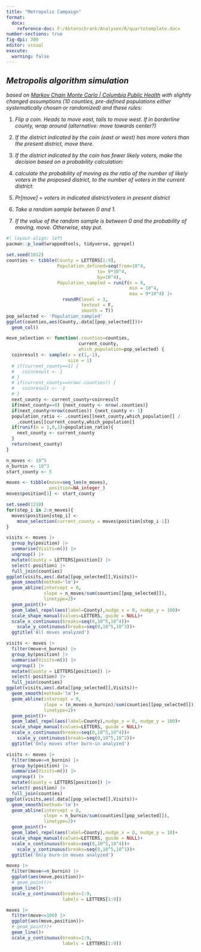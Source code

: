 ```yaml
---
title: "Metropolis Campaign"
format: 
  docx:
    reference-doc: F:/Aktenschrank/Analysen/R/quartotemplate.docx
number-sections: true
fig-dpi: 300
editor: visual
execute: 
  warning: false
---
```


## *Metropolis algorithm simulation*

*based on [Markov Chain Monte Carlo \| Columbia Public Health](https://www.publichealth.columbia.edu/research/population-health-methods/markov-chain-monte-carlo) with slightly changed assumptions (10 counties, pre-defined populations either systematically chosen or randomized) and these rules:*

1.  *Flip a coin. Heads to move east, tails to move west. If in borderline county, wrap around (alternative: move towards center?)*

2.  *If the district indicated by the coin (east or west) has more voters than the present district, move there.*

3.  *If the district indicated by the coin has fewer likely voters, make the decision based on a probability calculation:*

4.  *calculate the probability of moving as the ratio of the number of likely voters in the proposed district, to the number of voters in the current district:*

5.  *Pr\[move\] = voters in indicated district/voters in present district*

6.  *Take a random sample between 0 and 1.*

7.  *If the value of the random sample is between 0 and the probability of moving, move. Otherwise, stay put.*

```r
#| layout-align: left
pacman::p_load(wrappedtools, tidyverse, ggrepel)

set.seed(1012)
counties <- tibble(County = LETTERS[1:9],
                   Population_defined=seq(from=10^4, 
                                  to= 9*10^4, 
                                  by=10^4),
                   Population_sampled = runif(n = 9,
                                              min = 10^4,
                                              max = 9*10^4) |> 
                     roundR(level = 3,
                            textout = F,
                            smooth = T))
pop_selected <- 'Population_sampled'
ggplot(counties,aes(County,.data[[pop_selected]]))+
  geom_col()

```

```r
move_selection <- function(.counties=counties, 
                           current_county,
                           which_population=pop_selected) {
  coinresult <- sample(x = c(1,-1),
                       size = 1)
  # if(current_county==1) {
  #   coinresult <- 1
  # }
  # if(current_county==nrow(.counties)) {
  #   coinresult <- -1
  # }
  next_county <- current_county+coinresult
  if(next_county==0) {next_county <- nrow(.counties)}
  if(next_county>nrow(counties)) {next_county <- 1}
  population_ratio <- .counties[[next_county,which_population]] /
    .counties[[current_county,which_population]]
  if(runif(n = 1,0,1)>population_ratio){
    next_county <- current_county
  }
  return(next_county)
}

n_moves <- 10^5
n_burnin <- 10^3
start_county <- 5
```

```r
moves <- tibble(move=seq_len(n_moves),
                position=NA_integer_)
moves$position[1] <- start_county
```

```r
set.seed(1210)
for(step_i in 2:n_moves){
  moves$position[step_i] <- 
    move_selection(current_county = moves$position[step_i-1])
}
```

```r
visits <- moves |> 
  group_by(position) |> 
  summarise(Visits=n()) |> 
  ungroup() |> 
  mutate(County = LETTERS[position]) |> 
  select(-position) |> 
  full_join(counties)
ggplot(visits,aes(.data[[pop_selected]],Visits))+
  geom_smooth(method='lm')+
  geom_abline(intercept = 0,
              slope = n_moves/sum(counties[[pop_selected]]),
              linetype=2)+
  geom_point()+
  geom_label_repel(aes(label=County),nudge_x = 0, nudge_y = 100)+
  scale_shape_manual(values=LETTERS, guide = NULL)+
  scale_x_continuous(breaks=seq(0,10^5,10^4))+
    scale_y_continuous(breaks=seq(0,10^5,10^3))+
  ggtitle('All moves analyzed')
```

```r
visits <- moves |>
  filter(move>n_burnin) |> 
  group_by(position) |> 
  summarise(Visits=n()) |> 
  ungroup() |> 
  mutate(County = LETTERS[position]) |> 
  select(-position) |> 
  full_join(counties)
ggplot(visits,aes(.data[[pop_selected]],Visits))+
  geom_smooth(method='lm')+
  geom_abline(intercept = 0,
              slope = (n_moves-n_burnin)/sum(counties[[pop_selected]]),
              linetype=2)+
  geom_point()+
  geom_label_repel(aes(label=County),nudge_x = 0, nudge_y = 100)+
  scale_shape_manual(values=LETTERS, guide = NULL)+
  scale_x_continuous(breaks=seq(0,10^5,10^4))+
    scale_y_continuous(breaks=seq(0,10^5,10^2))+
  ggtitle('Only moves after burn-in analyzed')
```

```r
visits <- moves |>
  filter(move<=n_burnin) |> 
  group_by(position) |> 
  summarise(Visits=n()) |> 
  ungroup() |> 
  mutate(County = LETTERS[position]) |> 
  select(-position) |> 
  full_join(counties)
ggplot(visits,aes(.data[[pop_selected]],Visits))+
  geom_smooth(method='lm')+
  geom_abline(intercept = 0,
              slope = n_burnin/sum(counties[[pop_selected]]),
              linetype=2)+
  geom_point()+
  geom_label_repel(aes(label=County),nudge_x = 0, nudge_y = 10)+
  scale_shape_manual(values=LETTERS, guide = NULL)+
  scale_x_continuous(breaks=seq(0,10^5,10^4))+
    scale_y_continuous(breaks=seq(0,10^5,10^1))+
  ggtitle('Only burn-in moves analyzed')
```

```r
moves |> 
  filter(move<=n_burnin) |>
  ggplot(aes(move,position))+
  # geom_point()+
  geom_line()+
  scale_y_continuous(breaks=1:9,
                     labels = LETTERS[1:9])

moves |> 
  filter(move<=100) |>
  ggplot(aes(move,position))+
  # geom_point()+
  geom_line()+
  scale_y_continuous(breaks=1:9,
                     labels = LETTERS[1:9])
```
